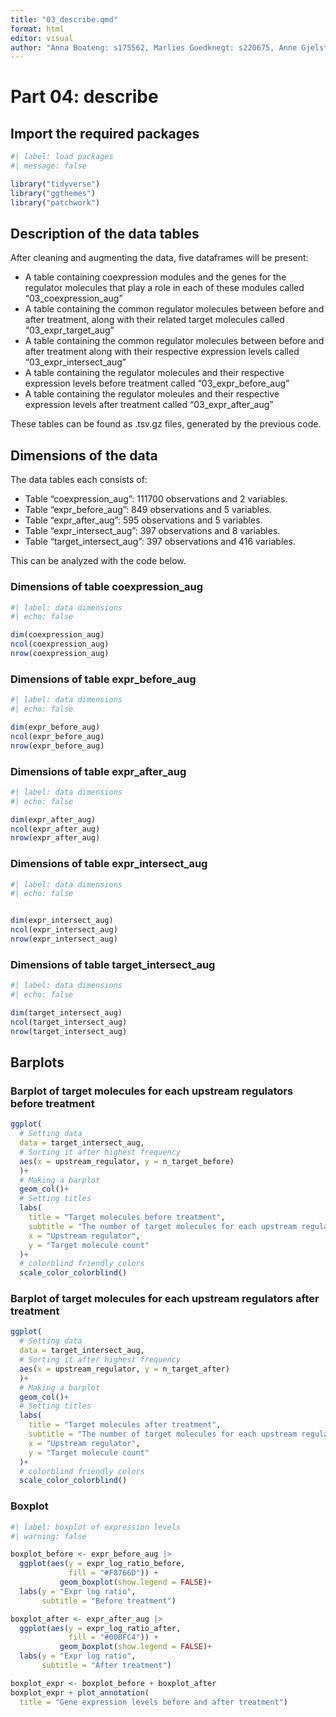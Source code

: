 ```yaml
---
title: "03_describe.qmd"
format: html
editor: visual
author: "Anna Boateng: s175562, Marlies Goedknegt: s220675, Anne Gjelstrup: s194530, Katja Jagd: s185395, Olivia Ronnenberg: s183359"
---
```


# Part 04: describe

## Import the required packages

```r
#| label: load packages
#| message: false

library("tidyverse")
library("ggthemes")
library("patchwork")

```

## Description of the data tables

After cleaning and augmenting the data, five dataframes will be present:

-   A table containing coexpression modules and the genes for the regulator molecules that play a role in each of these modules called "03_coexpression_aug"
-   A table containing the common regulator molecules between before and after treatment, along with their related target molecules called "03_expr_target_aug"
-   A table containing the common regulator molecules between before and after treatment along with their respective expression levels called "03_expr_intersect_aug"
-   A table containing the regulator molecules and their respective expression levels before treatment called "03_expr_before_aug"
-   A table containing the regulator moleules and their respective expression levels after treatment called "03_expr_after_aug"

These tables can be found as .tsv.gz files, generated by the previous code.

## Dimensions of the data

The data tables each consists of:

-   Table "coexpression_aug": 111700 observations and 2 variables.
-   Table "expr_before_aug": 849 observations and 5 variables.
-   Table "expr_after_aug": 595 observations and 5 variables.
-   Table "expr_intersect_aug": 397 observations and 8 variables.
-   Table "target_intersect_aug": 397 observations and 416 variables.

This can be analyzed with the code below.

### Dimensions of table coexpression_aug

```r
#| label: data dimensions
#| echo: false

dim(coexpression_aug)
ncol(coexpression_aug)
nrow(coexpression_aug)
```

### Dimensions of table expr_before_aug

```r

#| label: data dimensions
#| echo: false

dim(expr_before_aug)
ncol(expr_before_aug)
nrow(expr_before_aug)
```

### Dimensions of table expr_after_aug

```r

#| label: data dimensions
#| echo: false

dim(expr_after_aug)
ncol(expr_after_aug)
nrow(expr_after_aug)
```

### Dimensions of table expr_intersect_aug

```r

#| label: data dimensions
#| echo: false


dim(expr_intersect_aug)
ncol(expr_intersect_aug)
nrow(expr_intersect_aug)
```

### Dimensions of table target_intersect_aug

```r

#| label: data dimensions
#| echo: false

dim(target_intersect_aug)
ncol(target_intersect_aug)
nrow(target_intersect_aug)
```

## Barplots

### Barplot of target molecules for each upstream regulators before treatment

```r
ggplot(
  # Setting data
  data = target_intersect_aug,
  # Sorting it after highest frequency
  aes(x = upstream_regulator, y = n_target_before)
  )+ 
  # Making a barplot
  geom_col()+
  # Setting titles
  labs(
    title = "Target molecules before treatment",
    subtitle = "The number of target molecules for each upstream regulator present in the dataset before treatment",
    x = "Upstream regulator",
    y = "Target molecule count"
  )+
  # colorblind friendly colors
  scale_color_colorblind()

```

### Barplot of target molecules for each upstream regulators after treatment

```r
ggplot(
  # Setting data
  data = target_intersect_aug,
  # Sorting it after highest frequency
  aes(x = upstream_regulator, y = n_target_after)
  )+ 
  # Making a barplot
  geom_col()+
  # Setting titles
  labs(
    title = "Target molecules after treatment",
    subtitle = "The number of target molecules for each upstream regulator present in the dataset after treatment",
    x = "Upstream regulator",
    y = "Target molecule count"
  )+
  # colorblind friendly colors
  scale_color_colorblind()
```


### Boxplot 
```r
#| label: boxplot of expression levels 
#| warning: false 

boxplot_before <- expr_before_aug |> 
  ggplot(aes(y = expr_log_ratio_before,
             fill = "#F8766D")) +
           geom_boxplot(show.legend = FALSE)+
  labs(y = "Expr log ratio",
       subtitle = "Before treatment")

boxplot_after <- expr_after_aug |> 
  ggplot(aes(y = expr_log_ratio_after,
             fill = "#00BFC4")) +
           geom_boxplot(show.legend = FALSE)+
  labs(y = "Expr log ratio",
       subtitle = "After treatment")

boxplot_expr <- boxplot_before + boxplot_after
boxplot_expr + plot_annotation(
  title = "Gene expression levels before and after treatment")
```

